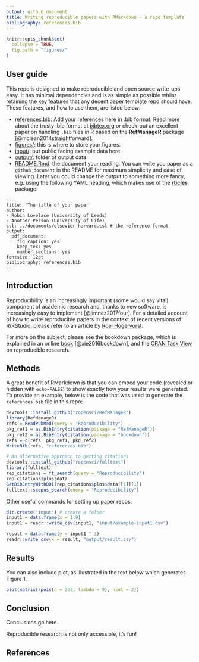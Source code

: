 ```yaml
---
output: github_document
title: Writing reproducible papers with RMarkdown - a repo template
bibliography: references.bib
---
```


<!-- README.md is generated from README.Rmd. Please edit that file -->

```r
knitr::opts_chunk$set(
  collapse = TRUE,
  fig.path = "figures/"
)
```

## User guide

This repo is designed to make reproducible and open source write-ups easy. It has minimal dependencies and is as simple as possible whilst retaining the key features that any decent paper template repo should have. These features, and how to use them, are listed below:

- [references.bib](references.bib): Add your references here in .bib format. Read more about the trusty .bib format at [bibtex.org](http://www.bibtex.org/Format/) or check-out an excellent paper on handling `.bib` files in R based on the **RefManageR** package [@mclean2014straightforward].
- [figures/](): this is where to store your figures.
- [input/](): put public facing example data here
- [output/](): folder of output data
- [README.Rmd](): the document your reading. You can write you paper as a `github_document` in the README for maximum simplicity and ease of viewing. Later you could change the output to something more fancy, e.g. using the following YAML heading, which makes use of the [**rticles**](https://github.com/rstudio/rticles) package:

```
---
title: 'The title of your paper'
author:
- Robin Lovelace (University of Leeds)
- Another Person (University of Life)
csl: ../documents/elsevier-harvard.csl # the reference format
output:
  pdf_document:
    fig_caption: yes
    keep_tex: yes
    number_sections: yes
fontsize: 12pt
bibliography: references.bib
---
```

## Introduction

Reproducibility is an increasingly important (some would say vital) component of academic research and, thanks to new software, is increasingly easy to implement [@jimnez2017four]. For a detailed account of how to write reproducible papers in the context of recent versions of R/RStudio, please refer to an article by [Roel Hogervorst](https://www.r-bloggers.com/writing-manuscripts-in-rstudio-easy-citations/).

For more on the subject, please see the bookdown package, which is explained in an online [book](https://bookdown.org/yihui/bookdown/) [@xie2016bookdown], and the [CRAN Task View](https://cran.r-project.org/web/views/ReproducibleResearch.html) on reproducible research.

## Methods

A great benefit of RMarkdown is that you can embed your code (revealed or hidden with `echo=FALSE`) to show exactly how your results were generated. To provide an example, below is the code that was used to generate the `references.bib` file in this repo:

```r
devtools::install_github("ropensci/RefManageR")
library(RefManageR)
refs = ReadPubMed(query = "Reproducibility")
pkg_ref1 = as.BibEntry(citation(package = "RefManageR"))
pkg_ref2 = as.BibEntry(citation(package = "bookdown"))
refs = c(refs, pkg_ref1, pkg_ref2)
WriteBib(refs, "references.bib")
```


```r
# An alternative approach to getting citations
devtools::install_github("ropensci/fulltext")
library(fulltext)
rep_citations = ft_search(query = "Reproducibility")
rep_citations$plos$data
GetBibEntryWithDOI(rep_citations$plos$data[[1]][1])
fulltext::scopus_search(query = "Reproducibility")
```

Other useful commands for setting up paper repos:

```r
dir.create("input") # create a folder
input1 = data.frame(x = 1:9)
input1 = readr::write_csv(input1, "input/example-input1.csv")
```


```r
result = data.frame(y = input1 ^ 3)
readr::write_csv(x = result, "output/result.csv")
```


## Results

You can also include plot, as illustrated in the text below which generates Figure 1.

```r
plot(matrix(rpois(n = 2e3, lambda = 9), ncol = 2))
```

## Conclusion

Conclusions go here. 

Reproducible research is not only accessible, it's fun!

## References

